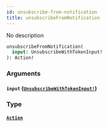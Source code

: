```yaml
---
id: unsubscribe-from-notification
title: unsubscribeFromNotification
---
```


No description

```graphql
unsubscribeFromNotification(
  input: UnsubscribeWithTokenInput!
): Action!

```

### Arguments

#### `input` ([`UnsubscribeWithTokenInput!`](/graphql/inputs/unsubscribe-with-token-input))

### Type

#### [`Action`](/graphql/objects/action)
